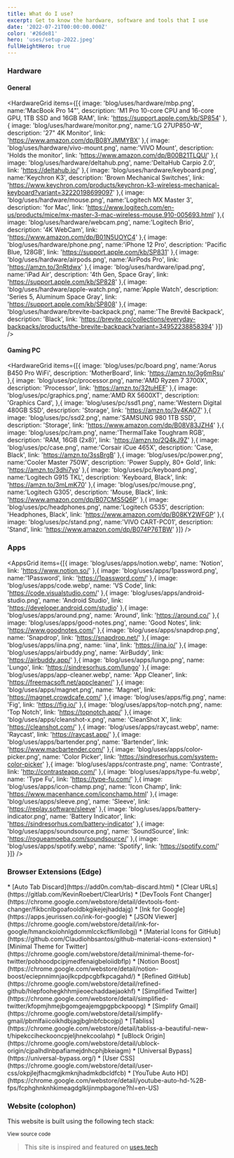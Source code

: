 ```yaml
---
title: What do I use?
excerpt: Get to know the hardware, software and tools that I use
date: '2022-07-21T00:00:00.000Z'
color: '#26de81'
hero: 'uses/setup-2022.jpeg'
fullHeightHero: true
---
```


### Hardware

#### General

<HardwareGrid
  items={[{
    image: 'blog/uses/hardware/mbp.png',
    name:'MacBook Pro 14"',
    description: 'M1 Pro 10-core CPU and 16-core GPU, 1TB SSD and 16GB RAM',
    link: 'https://support.apple.com/kb/SP854'
  },{
    image: 'blog/uses/hardware/monitor.png',
    name:'LG 27UP850-W',
    description: '27" 4K Monitor',
    link: 'https://www.amazon.com/dp/B08YJMMYBX'
  },{
    image: 'blog/uses/hardware/vivo-mount.png',
    name:'VIVO Mount',
    description: 'Holds the monitor',
    link: 'https://www.amazon.com/dp/B00B21TLQU/'
  },{
    image: 'blog/uses/hardware/deltahub.png',
    name:'DeltaHub Carpio 2.0',
    link: 'https://deltahub.io/'
  },{
    image: 'blog/uses/hardware/keyboard.png',
    name:'Keychron K3',
    description: 'Brown Mechanical Switches',
    link: 'https://www.keychron.com/products/keychron-k3-wireless-mechanical-keyboard?variant=32220198699097'
  },{
    image: 'blog/uses/hardware/mouse.png',
    name:'Logitech MX Master 3',
    description: 'for Mac',
    link: 'https://www.logitech.com/en-us/products/mice/mx-master-3-mac-wireless-mouse.910-005693.html'
  },{
    image: 'blog/uses/hardware/webcam.png',
    name:'Logitech Brio',
    description: '4K WebCam',
    link: 'https://www.amazon.com/dp/B01N5UOYC4'
  },{
    image: 'blog/uses/hardware/phone.png',
    name:'iPhone 12 Pro',
    description: 'Pacific Blue, 128GB',
    link: 'https://support.apple.com/kb/SP831'
  },{
    image: 'blog/uses/hardware/airpods.png',
    name:'AirPods Pro',
    link: 'https://amzn.to/3nRtdwx'
  },{
    image: 'blog/uses/hardware/ipad.png',
    name:'iPad Air',
    description: '4th Gen, Space Gray',
    link: 'https://support.apple.com/kb/SP828'
  },{
    image: 'blog/uses/hardware/apple-watch.png',
    name:'Apple Watch',
    description: 'Series 5, Aluminum Space Gray',
    link: 'https://support.apple.com/kb/SP808'
  },{
    image: 'blog/uses/hardware/brevite-backpack.png',
    name:'The Brevitē Backpack',
    description: 'Black',
    link: 'https://brevite.co/collections/everyday-backpacks/products/the-brevite-backpack?variant=34952238858394'
  }]}
  />


#### Gaming PC

<HardwareGrid
  items={[{
    image: 'blog/uses/pc/board.png',
    name:'Aorus B450 Pro WiFi',
    description: 'MotherBoard',
    link: 'https://amzn.to/3g6mRsu'
  },{
    image: 'blog/uses/pc/processor.png',
    name:'AMD Ryzen 7 3700X',
    description: 'Processor',
    link: 'https://amzn.to/32tuHEF'
  },{
    image: 'blog/uses/pc/graphics.png',
    name:'AMD RX 5600XT',
    description: 'Graphics Card',
  },{
    image: 'blog/uses/pc/ssd1.png',
    name:'Western Digital 480GB SSD',
    description: 'Storage',
    link: 'https://amzn.to/3v4KAO7'
  },{
    image: 'blog/uses/pc/ssd2.png',
    name:'SAMSUNG 980 1TB SSD',
    description: 'Storage',
    link: 'https://www.amazon.com/dp/B08V83JZH4'
  },{
    image: 'blog/uses/pc/ram.png',
    name:'ThermalTake Toughram RGB',
    description: 'RAM, 16GB (2x8)',
    link: 'https://amzn.to/2Q4kJ9Z'
  },{
    image: 'blog/uses/pc/case.png',
    name:'Corsair iCue 465X',
    description: 'Case, Black',
    link: 'https://amzn.to/3ssBrgB'
  },{
    image: 'blog/uses/pc/power.png',
    name:'Cooler Master 750W',
    description: 'Power Supply, 80+ Gold',
    link: 'https://amzn.to/3dhi7yo'
  },{
    image: 'blog/uses/pc/keyboard.png',
    name:'Logitech G915 TKL',
    description: 'Keyboard, Black',
    link: 'https://amzn.to/3mLmK70'
  },{
    image: 'blog/uses/pc/mouse.png',
    name:'Logitech G305',
    description: 'Mouse, Black',
    link: 'https://www.amazon.com/dp/B07CMS5Q6P'
  },{
    image: 'blog/uses/pc/headphones.png',
    name:'Logitech G535',
    description: 'Headphones, Black',
    link: 'https://www.amazon.com/dp/B08KY2WFGP'
  },{
    image: 'blog/uses/pc/stand.png',
    name:'VIVO CART-PC01',
    description: 'Stand',
    link: 'https://www.amazon.com/dp/B074P76TBW'
  }]}
  />

### Apps

<AppsGrid
  items={[{
    image: 'blog/uses/apps/notion.webp',
    name: 'Notion',
    link: 'https://www.notion.so/'
  },{
    image: 'blog/uses/apps/1password.png',
    name:'1Password',
    link: 'https://1password.com/'
  },{
    image: 'blog/uses/apps/code.webp',
    name: 'VS Code',
    link: 'https://code.visualstudio.com/'
  },{
    image: 'blog/uses/apps/android-studio.png',
    name: 'Android Studio',
    link: 'https://developer.android.com/studio'
  },{
    image: 'blog/uses/apps/around.png',
    name: 'Around',
    link: 'https://around.co/'
  },{
    image: 'blog/uses/apps/good-notes.png',
    name: 'Good Notes',
    link: 'https://www.goodnotes.com/'
  },{
    image: 'blog/uses/apps/snapdrop.png',
    name: 'Snapdrop',
    link: 'https://snapdrop.net/'
  },{
    image: 'blog/uses/apps/iina.png',
    name: 'iina',
    link: 'https://iina.io/'
  },{
    image: 'blog/uses/apps/airbuddy.png',
    name: 'AirBuddy',
    link: 'https://airbuddy.app/'
  },{
    image: 'blog/uses/apps/lungo.png',
    name: 'Lungo',
    link: 'https://sindresorhus.com/lungo'
  },{
    image: 'blog/uses/apps/app-cleaner.webp',
    name: 'App Cleaner',
    link: 'https://freemacsoft.net/appcleaner/'
  },{
    image: 'blog/uses/apps/magnet.png',
    name: 'Magnet',
    link: 'https://magnet.crowdcafe.com/'
  },{
    image: 'blog/uses/apps/fig.png',
    name: 'Fig',
    link: 'https://fig.io/'
  },{
    image: 'blog/uses/apps/top-notch.png',
    name: 'Top Notch',
    link: 'https://topnotch.app/'
  },{
    image: 'blog/uses/apps/cleanshot-x.png',
    name: 'CleanShot X',
    link: 'https://cleanshot.com/'
  },{
    image: 'blog/uses/apps/raycast.webp',
    name: 'Raycast',
    link: 'https://raycast.app/'
  },{
    image: 'blog/uses/apps/bartender.png',
    name: 'Bartender',
    link: 'https://www.macbartender.com/'
  },{
    image: 'blog/uses/apps/color-picker.png',
    name: 'Color Picker',
    link: 'https://sindresorhus.com/system-color-picker'
  },{
    image: 'blog/uses/apps/contraste.png',
    name: 'Contraste',
    link: 'http://contrasteapp.com/'
  },{
    image: 'blog/uses/apps/type-fu.webp',
    name: 'Type Fu',
    link: 'https://type-fu.com/'
  },{
    image: 'blog/uses/apps/icon-champ.png',
    name: 'Icon Champ',
    link: 'https://www.macenhance.com/iconchamp.html'
  },{
    image: 'blog/uses/apps/sleeve.png',
    name: 'Sleeve',
    link: 'https://replay.software/sleeve'
  },{
    image: 'blog/uses/apps/battery-indicator.png',
    name: 'Battery Indicator',
    link: 'https://sindresorhus.com/battery-indicator'
  },{
    image: 'blog/uses/apps/soundsource.png',
    name: 'SoundSource',
    link: 'https://rogueamoeba.com/soundsource/'
  },{
    image: 'blog/uses/apps/spotify.webp',
    name: 'Spotify',
    link: 'https://spotify.com/'
  }]}
  />

### Browser Extensions (Edge)

<Grid>
<GridColumn>
* [Auto Tab Discard](https://add0n.com/tab-discard.html)
* [Clear URLs](https://gitlab.com/KevinRoebert/ClearUrls)
* [DevTools Font Changer](https://chrome.google.com/webstore/detail/devtools-font-changer/fikbcnlbgoafooldbkgikejejhaddajg)
* [Ink for Google](https://apps.jeurissen.co/ink-for-google)
* [JSON Viewer](https://chrome.google.com/webstore/detail/ink-for-google/hmanckoiohnlgdommlcckcflkmllobgj)
* [Material Icons for GitHub](https://github.com/Claudiohbsantos/github-material-icons-extension)
* [Minimal Theme for Twitter](https://chrome.google.com/webstore/detail/minimal-theme-for-twitter/pobhoodpcipjmedfenaigbeloiidbflp)
* [Notion Boost](https://chrome.google.com/webstore/detail/notion-boost/eciepnnimnjaojlkcpdpcgbfkpcagahd/)
</GridColumn>
<GridColumn>
* [Refined GitHub](https://chrome.google.com/webstore/detail/refined-github/hlepfoohegkhhmjieoechaddaejaokhf)
* [Simplified Twitter](https://chrome.google.com/webstore/detail/simplified-twitter/kfopmjhmejbgomgeajemgpgpbckpoopg)
* [Simplify Gmail](https://chrome.google.com/webstore/detail/simplify-gmail/pbmlfaiicoikhdbjagjbglnbfcbcojpj)
* [Tabliss](https://chrome.google.com/webstore/detail/tabliss-a-beautiful-new-t/hipekcciheckooncpjeljhnekcoolahp)
* [uBlock Origin](https://chrome.google.com/webstore/detail/ublock-origin/cjpalhdlnbpafiamejdnhcphjbkeiagm)
* [Universal Bypass](https://universal-bypass.org/)
* [User CSS](https://chrome.google.com/webstore/detail/user-css/okpjlejfhacmgjkmknjhadmkdbcldfcb)
* [YouTube Auto HD](https://chrome.google.com/webstore/detail/youtube-auto-hd-%2B-fps/fcphghnknhkimeagdglkljinmpbagone?hl=en-US)
</GridColumn>
</Grid>

### Website (colophon)

This website is built using the following tech stack:
<Colophon />
<small>
  <Link title={'View website source code on GitHub'} href={'https://github.com/jahirfiquitiva/jahir.dev'}>View source code</Link>
</small>

> This site is inspired and featured on [uses.tech](https://uses.tech)